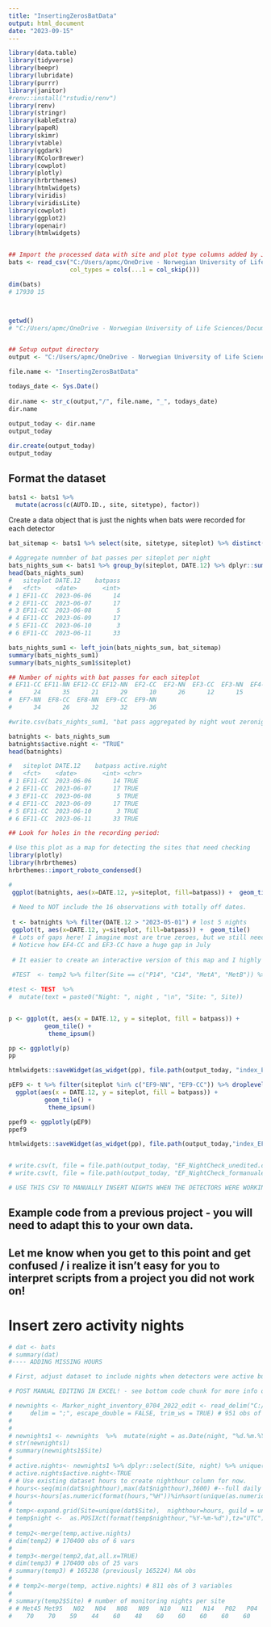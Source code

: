 ```yaml
---
title: "InsertingZerosBatData"
output: html_document
date: "2023-09-15"
---
```



```r
library(data.table)
library(tidyverse)
library(beepr)
library(lubridate)
library(purrr)
library(janitor)
#renv::install("rstudio/renv")
library(renv)
library(stringr)
library(kableExtra)
library(papeR)
library(skimr)
library(vtable)
library(ggdark)
library(RColorBrewer)
library(cowplot)
library(plotly)
library(hrbrthemes)
library(htmlwidgets)
library(viridis)
library(viridisLite)
library(cowplot)
library(ggplot2)
library(openair)
library(htmlwidgets)


## Import the processed data with site and plot type columns added by Jackson 
bats <- read_csv("C:/Users/apmc/OneDrive - Norwegian University of Life Sciences/5. EcoForest/Data/Acoustics/Bat Acoustic Data/ROutputs/OverviewProcessedBatData_2023-09-15/EcoForestBats_ForInsertingZeroes.csv",   
                 col_types = cols(...1 = col_skip()))

dim(bats)
# 17930 15



getwd()
# "C:/Users/apmc/OneDrive - Norwegian University of Life Sciences/Documents/1. PhD_Main/GitHub_link/EcoForest/EF"


## Setup output directory 
output <- "C:/Users/apmc/OneDrive - Norwegian University of Life Sciences/5. EcoForest/Data/Acoustics/Bat Acoustic Data/ROutputs"

file.name <- "InsertingZerosBatData"

todays_date <- Sys.Date()
 
dir.name <- str_c(output,"/", file.name, "_", todays_date)
dir.name
 
output_today <- dir.name
output_today

dir.create(output_today)
output_today

```


## Format the dataset
```r
bats1 <- bats1 %>%  
  mutate(across(c(AUTO.ID., site, sitetype), factor))

```



Create a data object that is just the nights when bats were recorded for each detector
```r

bat_sitemap <- bats1 %>% select(site, sitetype, siteplot) %>% distinct() 

# Aggregate numnber of bat passes per siteplot per night 
bats_nights_sum <- bats1 %>% group_by(siteplot, DATE.12) %>% dplyr::summarize(batpass = sum(n()))
head(bats_nights_sum)
#   siteplot DATE.12    batpass
#   <fct>    <date>       <int>
# 1 EF11-CC  2023-06-06      14
# 2 EF11-CC  2023-06-07      17
# 3 EF11-CC  2023-06-08       5
# 4 EF11-CC  2023-06-09      17
# 5 EF11-CC  2023-06-10       3
# 6 EF11-CC  2023-06-11      33

bats_nights_sum1 <- left_join(bats_nights_sum, bat_sitemap)
summary(bats_nights_sum1)
summary(bats_nights_sum1$siteplot)

## Number of nights with bat passes for each siteplot 
# EF11-CC EF11-NN EF12-CC EF12-NN  EF2-CC  EF2-NN  EF3-CC  EF3-NN  EF4-CC  EF4-NN  EF5-CC  EF5-NN  EF6-CC  EF6-NN  EF7-CC 
#      24      35      21      29      10      26      12      15      30      30      30      31      24      28      21 
#  EF7-NN  EF8-CC  EF8-NN  EF9-CC  EF9-NN 
#      34      26      32      32      36 

#write.csv(bats_nights_sum1, "bat pass aggregated by night wout zeronights.csv")

batnights <- bats_nights_sum
batnights$active.night <- "TRUE"
head(batnights)

#   siteplot DATE.12    batpass active.night
#   <fct>    <date>       <int> <chr>       
# 1 EF11-CC  2023-06-06      14 TRUE        
# 2 EF11-CC  2023-06-07      17 TRUE        
# 3 EF11-CC  2023-06-08       5 TRUE        
# 4 EF11-CC  2023-06-09      17 TRUE        
# 5 EF11-CC  2023-06-10       3 TRUE        
# 6 EF11-CC  2023-06-11      33 TRUE  

## Look for holes in the recording period: 

```


```r
# Use this plot as a map for detecting the sites that need checking
library(plotly)
library(hrbrthemes)
hrbrthemes::import_roboto_condensed()

#
 ggplot(batnights, aes(x=DATE.12, y=siteplot, fill=batpass)) +  geom_tile()
 
 # Need to NOT include the 16 observations with totally off dates. 
 
 t <- batnights %>% filter(DATE.12 > "2023-05-01") # lost 5 nights 
 ggplot(t, aes(x=DATE.12, y=siteplot, fill=batpass)) +  geom_tile()
 # Lots of gaps here! I imagine most are true zeroes, but we still need to check. 
 # Noticve how EF4-CC and EF3-CC have a huge gap in July 
 
 # It easier to create an interactive version of this map and I highly recommend doing this one site a time as well (makes your eyes cross less)
 
 #TEST  <- temp2 %>% filter(Site == c("P14", "C14", "MetA", "MetB")) %>% mutate(night = as.Date(night))

#test <- TEST  %>% 
#  mutate(text = paste0("Night: ", night , "\n", "Site: ", Site))


p <- ggplot(t, aes(x = DATE.12, y = siteplot, fill = batpass)) +
          geom_tile() +
           theme_ipsum()

pp <- ggplotly(p)
pp

htmlwidgets::saveWidget(as_widget(pp), file.path(output_today, "index_EF_NightCheck.html")) 

pEF9 <- t %>% filter(siteplot %in% c("EF9-NN", "EF9-CC")) %>% droplevels() %>% 
  ggplot(aes(x = DATE.12, y = siteplot, fill = batpass)) +
          geom_tile() +
           theme_ipsum()

ppef9 <- ggplotly(pEF9)
ppef9 

htmlwidgets::saveWidget(as_widget(pp), file.path(output_today,"index_EF9_NightCheck.html"))


# write.csv(t, file = file.path(output_today, "EF_NightCheck_unedited.csv")) # keep a back up for editing 
# write.csv(t, file = file.path(output_today, "EF_NightCheck_formanualedit.csv")) # and another for manually editing (or if you want to do this in R - please do!!) Maybe Emma and Jackson can do 5 sites each? 

# USE THIS CSV TO MANUALLY INSERT NIGHTS WHEN THE DETECTORS WERE WORKING AND DEPLOYED BUT NO DATA WAS COLLECTED THE WHOLE NIGHT! 

```



## Example code from a previous project - you will need to adapt this to your own data. 
## Let me know when you get to this point and get confused / i realize it isn't easy for you to interpret scripts from a project you did not work on! 
################################################
# Insert zero activity nights
################################################

```r
# dat <- bats
# summary(dat)
#---- ADDING MISSING HOURS

# First, adjust dataset to include nights when detectors were active but no data was collected. 

# POST MANUAL EDITING IN EXCEL! - see bottom code chunk for more info on how this csv file was built. 

# newnights <- Marker_night_inventory_0704_2022_edit <- read_delim("C:/Users/apmc/OneDrive - Norwegian University of Life Sciences/2. Marker 2019-2020/Marker 2022/Datasets/Marker_night_inventory_0704.2022_edit.csv", 
#     delim = ";", escape_double = FALSE, trim_ws = TRUE) # 951 obs of 3 vars 
#   
#   
# newnights1 <- newnights  %>%  mutate(night = as.Date(night, "%d.%m.%Y")) %>%  arrange(Site, night) %>% mutate(active.night = as.factor(active.night), Site = as.factor(Site))
# str(newnights1)
# summary(newnights1$Site)
# 
# active.nights<- newnights1 %>% dplyr::select(Site, night) %>% unique() #951 nights all together
# active.nights$active.night<-TRUE
# # Use existing dataset hours to create nighthour column for now. 
# hours<-seq(min(dat$nighthour),max(dat$nighthour),3600) #--full daily sequence of hours for the entire study period
# hours<-hours[as.numeric(format(hours,"%H"))%in%sort(unique(as.numeric(format(dat$nighthour,"%H"))))]#--restrict to "nighthours" found in the data
# 
# temp<-expand.grid(Site=unique(dat$Site),  nighthour=hours, guild = unique(dat$guild), behavior = unique(dat$behavior)) #----expanded data, 257664 obs of 4 vars 
# temp$night <-  as.POSIXct(format(temp$nighthour,"%Y-%m-%d"),tz="UTC")
# 
# temp2<-merge(temp,active.nights)
# dim(temp2) # 170400 obs of 6 vars 
# 
# temp3<-merge(temp2,dat,all.x=TRUE)
# dim(temp3) # 170400 obs of 25 vars 
# summary(temp3) # 165238 (previously 165224) NA obs 
# 
# # temp2<-merge(temp, active.nights) # 811 obs of 3 variables 
# 
# summary(temp2$Site) # number of monitoring nights per site 
# # Met45 Met95   N02   N04   N08   N09   N10   N11   N14   P02   P04   P08   P09   P10   P11   P14 
#    70    70    59    44    60    48    60    60    60    60    60    60    60    60    60    60 
```

